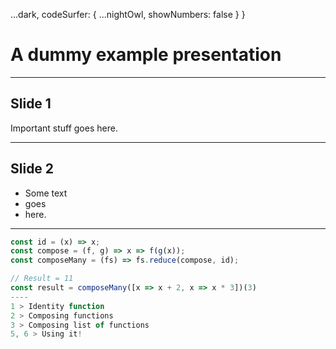 

  ...dark,
  codeSurfer: {
    ...nightOwl,
    showNumbers: false
  }
}

# A dummy example presentation

---

## Slide 1

Important stuff goes here.

---

## Slide 2

- Some text
- goes
- here.

---


```javascript Composing functions
const id = (x) => x;
const compose = (f, g) => x => f(g(x));
const composeMany = (fs) => fs.reduce(compose, id);

// Result = 11
const result = composeMany([x => x + 2, x => x * 3])(3)
----
1 > Identity function
2 > Composing functions
3 > Composing list of functions
5, 6 > Using it!
```
